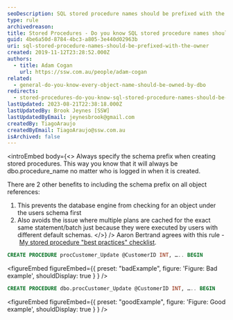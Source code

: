 ```yaml
---
seoDescription: SQL stored procedure names should be prefixed with the owner to avoid ambiguity and ensure consistency across different database users.
type: rule
archivedreason:
title: Stored Procedures - Do you know SQL stored procedure names should be prefixed with the owner?
guid: 4be6a50d-8784-4bc3-a805-3e440d02963b
uri: sql-stored-procedure-names-should-be-prefixed-with-the-owner
created: 2019-11-12T23:28:52.000Z
authors:
  - title: Adam Cogan
    url: https://ssw.com.au/people/adam-cogan
related:
  - general-do-you-know-every-object-name-should-be-owned-by-dbo
redirects:
  - stored-procedures-do-you-know-sql-stored-procedure-names-should-be-prefixed-with-the-owner
lastUpdated: 2023-08-21T22:38:18.000Z
lastUpdatedBy: Brook Jeynes [SSW]
lastUpdatedByEmail: jeynesbrook@gmail.com
createdBy: TiagoAraujo
createdByEmail: TiagoAraujo@ssw.com.au
isArchived: false
---
```


<introEmbed
  body={<>
Always specify the schema prefix when creating stored procedures. This way you know that it will always be dbo.procedure_name no matter who is logged in when it is created.

There are 2 other benefits to including the schema prefix on all object references:

1. This prevents the database engine from checking for an object under the users schema first
2. Also avoids the issue where multiple plans are cached for the exact same statement/batch just because they were executed by users with different default schemas.
  </>}
/>
Aaron Bertrand agrees with this rule - [My stored procedure "best practices" checklist](https://sqlblog.org/2008/10/30/my-stored-procedure-best-practices-checklist).

```sql
CREATE PROCEDURE procCustomer_Update @CustomerID INT, ….. BEGIN
```

<figureEmbed figureEmbed={{
  preset: "badExample",
  figure: 'Figure: Bad example',
  shouldDisplay: true
} } />


```sql
CREATE PROCEDURE dbo.procCustomer_Update @CustomerID INT, ….. BEGIN
```

<figureEmbed figureEmbed={{
  preset: "goodExample",
  figure: 'Figure: Good example',
  shouldDisplay: true
} } />
